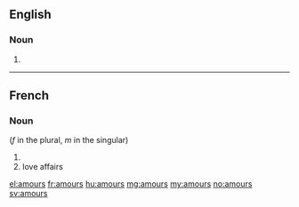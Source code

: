 ==English==

===Noun===
{{head|en}}

# {{plural of|amour}}

----

==French==

===Noun===
{{head|fr}} (''f'' in the plural, ''m'' in the singular)

# {{plural of|amour|lang=fr}}
# love affairs

[[el:amours]]
[[fr:amours]]
[[hu:amours]]
[[mg:amours]]
[[my:amours]]
[[no:amours]]
[[sv:amours]]